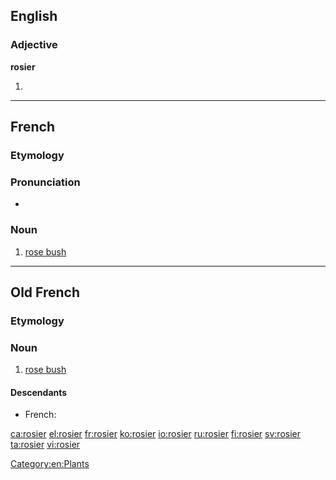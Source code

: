 ==English==

===Adjective===
'''rosier'''

# {{comparative of|rosy}}

----

==French==

===Etymology===
{{suffix|rose|ier|lang=fr}}

===Pronunciation===
* {{audio|Fr-rosier.ogg|Audio}}

===Noun===
{{fr-noun|m}}

# [[rose bush]]

[[Category:en:Plants]]

----

==Old French==

===Etymology===
{{suffix|rose|ier|lang=fro}}

===Noun===
{{fro-noun|m}}

# [[rose bush]]

====Descendants====
* French: {{l|fr|rosier}}

[[ca:rosier]]
[[el:rosier]]
[[fr:rosier]]
[[ko:rosier]]
[[io:rosier]]
[[ru:rosier]]
[[fi:rosier]]
[[sv:rosier]]
[[ta:rosier]]
[[vi:rosier]]